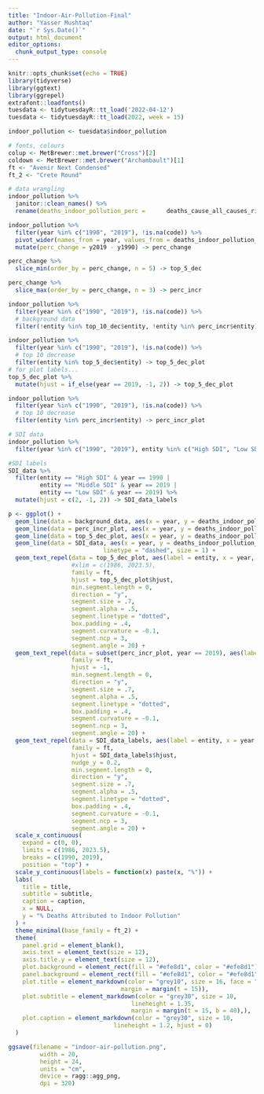 ```yaml
---
title: "Indoor-Air-Pollution-Final"
author: "Yasser Mushtaq"
date: "`r Sys.Date()`"
output: html_document
editor_options: 
  chunk_output_type: console
---
```


```r
knitr::opts_chunk$set(echo = TRUE)
library(tidyverse)
library(ggtext)
library(ggrepel)
extrafont::loadfonts()
tuesdata <- tidytuesdayR::tt_load('2022-04-12')
tuesdata <- tidytuesdayR::tt_load(2022, week = 15)

indoor_pollution <- tuesdata$indoor_pollution
```

```r
# fonts, colours
colup <- MetBrewer::met.brewer("Cross")[2]
coldown <- MetBrewer::met.brewer("Archambault")[1]
ft <- "Avenir Next Condensed"
ft_2 <- "Crete Round"

```

```r
# data wrangling
indoor_pollution %>%
  janitor::clean_names() %>%
  rename(deaths_indoor_pollution_perc =      deaths_cause_all_causes_risk_household_air_pollution_from_solid_fuels_sex_both_age_age_standardized_percent) -> indoor_pollution

indoor_pollution %>%
  filter(year %in% c("1990", "2019"), !is.na(code)) %>%
  pivot_wider(names_from = year, values_from = deaths_indoor_pollution_perc, names_prefix = "y") %>%
  mutate(perc_change = y2019 - y1990) -> perc_change

perc_change %>%
  slice_min(order_by = perc_change, n = 5) -> top_5_dec

perc_change %>%
  slice_max(order_by = perc_change, n = 3) -> perc_incr

indoor_pollution %>%
  filter(year %in% c("1990", "2019"), !is.na(code)) %>%
  # background data
  filter(!entity %in% top_10_dec$entity, !entity %in% perc_incr$entity) -> background_data

indoor_pollution %>%
  filter(year %in% c("1990", "2019"), !is.na(code)) %>%
  # top 10 decrease 
  filter(entity %in% top_5_dec$entity) -> top_5_dec_plot
# for plot labels...  
top_5_dec_plot %>%
  mutate(hjust = if_else(year == 2019, -1, 2)) -> top_5_dec_plot

indoor_pollution %>%
  filter(year %in% c("1990", "2019"), !is.na(code)) %>%
  # top 10 decrease 
  filter(entity %in% perc_incr$entity) -> perc_incr_plot

# SDI data
indoor_pollution %>%
  filter(year %in% c("1990", "2019"), entity %in% c("High SDI", "Low SDI", "Middle SDI")) -> SDI_data

#SDI labels
SDI_data %>%
  filter(entity == "High SDI" & year == 1990 |
         entity == "Middle SDI" & year == 2019 |
         entity == "Low SDI" & year == 2019) %>%
  mutate(hjust = c(2, -1, 2)) -> SDI_data_labels
```

```r
p <- ggplot() +
  geom_line(data = background_data, aes(x = year, y = deaths_indoor_pollution_perc, group = entity), colour = "#f5f3f0") +
  geom_line(data = perc_incr_plot, aes(x = year, y = deaths_indoor_pollution_perc, group = entity), colour = colup) + # #BF091C
  geom_line(data = top_5_dec_plot, aes(x = year, y = deaths_indoor_pollution_perc, group = entity), colour = coldown) +
  geom_line(data = SDI_data, aes(x = year, y = deaths_indoor_pollution_perc, group = entity), colour = "#06DD6E", alpha = 0.5,
                           linetype = "dashed", size = 1) +
  geom_text_repel(data = top_5_dec_plot, aes(label = entity, x = year, y = deaths_indoor_pollution_perc),
                  #xlim = c(1986, 2023.5),
                  family = ft,
                  hjust = top_5_dec_plot$hjust,
                  min.segment.length = 0,
                  direction = "y",
                  segment.size = .7,
                  segment.alpha = .5,
                  segment.linetype = "dotted",
                  box.padding = .4,
                  segment.curvature = -0.1,
                  segment.ncp = 3,
                  segment.angle = 20) +
  geom_text_repel(data = subset(perc_incr_plot, year == 2019), aes(label = entity, x = year, y = deaths_indoor_pollution_perc),
                  family = ft, 
                  hjust = -1,
                  min.segment.length = 0,
                  direction = "y",
                  segment.size = .7,
                  segment.alpha = .5,
                  segment.linetype = "dotted",
                  box.padding = .4,
                  segment.curvature = -0.1,
                  segment.ncp = 3,
                  segment.angle = 20) +
  geom_text_repel(data = SDI_data_labels, aes(label = entity, x = year, y = deaths_indoor_pollution_perc),
                  family = ft,
                  hjust = SDI_data_labels$hjust,
                  nudge_y = 0.2,
                  min.segment.length = 0,
                  direction = "y",
                  segment.size = .7,
                  segment.alpha = .5,
                  segment.linetype = "dotted",
                  box.padding = .4,
                  segment.curvature = -0.1,
                  segment.ncp = 3,
                  segment.angle = 20) +
  scale_x_continuous(
    expand = c(0, 0),
    limits = c(1986, 2023.5), 
    breaks = c(1990, 2019),
    position = "top") +
  scale_y_continuous(labels = function(x) paste(x, "%")) +
  labs(
    title = title,
    subtitle = subtitle,
    caption = caption,
    x = NULL,
    y = "% Deaths Attributed to Indoor Pollution"
  ) +
  theme_minimal(base_family = ft_2) +
  theme(
    panel.grid = element_blank(),
    axis.text = element_text(size = 12),
    axis.title.y = element_text(size = 12),
    plot.background = element_rect(fill = "#efe8d1", color = "#efe8d1"), 
    panel.background = element_rect(fill = "#efe8d1", color = "#efe8d1"),
    plot.title = element_markdown(color = "grey10", size = 16, face = "bold",
                                margin = margin(t = 15)),
    plot.subtitle = element_markdown(color = "grey30", size = 10, 
                                   lineheight = 1.35,
                                   margin = margin(t = 15, b = 40),),
    plot.caption = element_markdown(color = "grey30", size = 10,
                              lineheight = 1.2, hjust = 0)
  )

ggsave(filename = "indoor-air-pollution.png",
         width = 20, 
         height = 24, 
         units = "cm",
         device = ragg::agg_png,
         dpi = 320)
```

